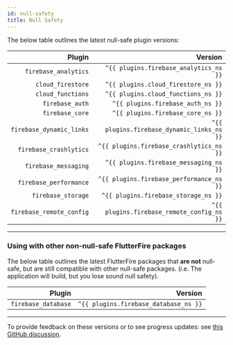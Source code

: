 ```yaml
---
id: null-safety
title: Null Safety
---
```


The below table outlines the latest null-safe plugin versions:


|                   Plugin |                                    Version |
| -----------------------: | -----------------------------------------: |
|   `firebase_analytics`   |     `^{{ plugins.firebase_analytics_ns }}` |
|      `cloud_firestore`   |        `^{{ plugins.cloud_firestore_ns }}` |
|      `cloud_functions`   |        `^{{ plugins.cloud_functions_ns }}` |
|        `firebase_auth`   |          `^{{ plugins.firebase_auth_ns }}` |
|        `firebase_core`   |          `^{{ plugins.firebase_core_ns }}` |
| `firebase_dynamic_links` | `^{{ plugins.firebase_dynamic_links_ns }}` |
| `firebase_crashlytics`   |   `^{{ plugins.firebase_crashlytics_ns }}` |
|   `firebase_messaging`   |     `^{{ plugins.firebase_messaging_ns }}` |
| `firebase_performance`   |   `^{{ plugins.firebase_performance_ns }}` |
|     `firebase_storage`   |       `^{{ plugins.firebase_storage_ns }}` |
|`firebase_remote_config`  | `^{{ plugins.firebase_remote_config_ns }}` |

---

### Using with other non-null-safe FlutterFire packages

The below table outlines the latest FlutterFire packages that **are not** null-safe, but are still compatible with other null-safe packages.
(i.e. The application will build, but you lose sound null safety).

|                 Plugin |                                  Version |
| ---------------------: | ---------------------------------------: |
|    `firebase_database` |    `^{{ plugins.firebase_database_ns }}` |


---

To provide feedback on these versions or to see progress updates: see [this GitHub discussion](https://github.com/FirebaseExtended/flutterfire/discussions/4182).
